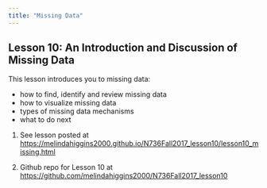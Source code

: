 ```yaml
---
title: "Missing Data"
---
```


## Lesson 10: An Introduction and Discussion of Missing Data

This lesson introduces you to missing data:

* how to find, identify and review missing data
* how to visualize missing data
* types of missing data mechanisms
* what to do next

1. See lesson posted at [https://melindahiggins2000.github.io/N736Fall2017_lesson10/lesson10_missing.html](https://melindahiggins2000.github.io/N736Fall2017_lesson10/lesson10_missing.html)

2. Github repo for Lesson 10 at [https://github.com/melindahiggins2000/N736Fall2017_lesson10](https://github.com/melindahiggins2000/N736Fall2017_lesson10)
